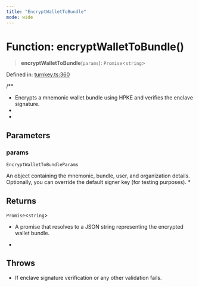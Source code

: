 ```yaml
---
title: "EncryptWalletToBundle"
mode: wide
---
```

  
# Function: encryptWalletToBundle()

> **encryptWalletToBundle**(`params`): `Promise`\<`string`\>

Defined in: [turnkey.ts:360](https://github.com/tkhq/sdk/blob/main/packages/crypto/src/turnkey.ts#L360)

/**
 * Encrypts a mnemonic wallet bundle using HPKE and verifies the enclave signature.
 *
 *

## Parameters

### params

`EncryptWalletToBundleParams`

An object containing the mnemonic, bundle, user, and organization details. Optionally, you can override the default signer key (for testing purposes).
 *

## Returns

`Promise`\<`string`\>

- A promise that resolves to a JSON string representing the encrypted wallet bundle.
 *

## Throws

- If enclave signature verification or any other validation fails.
